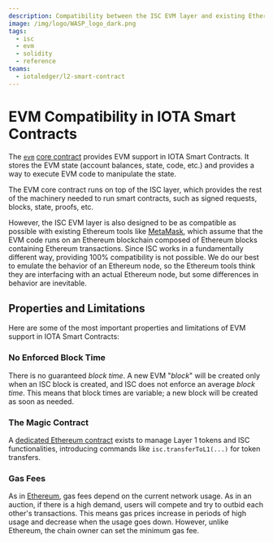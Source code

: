 ```yaml
---
description: Compatibility between the ISC EVM layer and existing Ethereum smart contracts and tooling.
image: /img/logo/WASP_logo_dark.png
tags:
  - isc
  - evm
  - solidity
  - reference
teams:
  - iotaledger/l2-smart-contract
---
```



# EVM Compatibility in IOTA Smart Contracts

The [`evm`](../references/core-contracts/evm.md) [core contract](../references/core-contracts/overview.md)
provides EVM support in IOTA Smart Contracts. It stores the EVM state (account balances, state, code,
etc.) and provides a way to execute EVM code to manipulate the state.

The EVM core contract runs on top of the ISC layer, which provides the rest of the machinery needed to run smart
contracts, such as signed requests, blocks, state, proofs, etc.

However, the ISC EVM layer is also designed to be as compatible as possible with existing Ethereum tools
like [MetaMask](https://metamask.io/), which assume that the EVM code runs on an Ethereum blockchain composed of
Ethereum blocks containing Ethereum transactions. Since ISC works in a fundamentally different way,
providing 100% compatibility is not possible. We do our best to emulate the behavior of an Ethereum node, so the
Ethereum tools think they are interfacing with an actual Ethereum node, but some differences in behavior are inevitable.

## Properties and Limitations

Here are some of the most important properties and limitations of EVM support in IOTA Smart Contracts:

### No Enforced Block Time

There is no guaranteed _block time_. A new EVM "_block_" will be created only when an ISC block is created, and ISC does
not enforce an average _block time_. This means that block times are variable; a new block will be created as soon as needed.

### The Magic Contract

A [dedicated Ethereum contract](../how-tos/core-contracts/introduction.md) exists to manage Layer 1 tokens and ISC
functionalities, introducing commands like `isc.transferToL1(...)` for token transfers.

<Decimals />

### Gas Fees

As in [Ethereum](https://ethereum.org/en/developers/docs/gas), gas fees depend on the current network usage. As in an
auction, if there is a high demand, users will compete and try to outbid each other's transactions. This means gas prices
increase in periods of high usage and decrease when the usage goes down. However, unlike Ethereum, the chain owner can set
the minimum gas fee.

<QueryGasFees />
